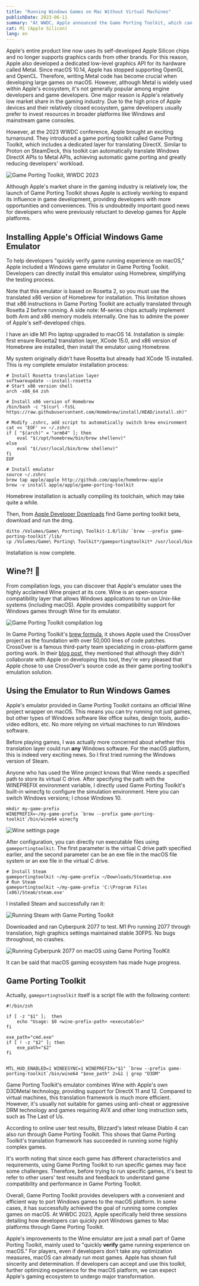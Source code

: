 ```yaml
---
title: "Running Windows Games on Mac Without Virtual Machines"
publishDate: 2023-06-11
summary: "At WWDC, Apple announced the Game Porting Toolkit, which can translate DirectX APIs to Apple's own Metal API. Using the emulator included in the toolkit, running Windows games on macOS has become a reality."
cat: M1 (Apple Silicon)
lang: en
---
```


Apple's entire product line now uses its self-developed Apple Silicon chips and no longer supports graphics cards from other brands. For this reason, Apple also developed a dedicated low-level graphics API for its hardware called Metal. Since macOS 10.14, Apple has stopped supporting OpenGL and OpenCL. Therefore, writing Metal code has become crucial when developing large games on macOS. However, although Metal is widely used within Apple's ecosystem, it's not generally popular among engine developers and game developers. One major reason is Apple's relatively low market share in the gaming industry. Due to the high price of Apple devices and their relatively closed ecosystem, game developers usually prefer to invest resources in broader platforms like Windows and mainstream game consoles.

However, at the 2023 WWDC conference, Apple brought an exciting turnaround. They introduced a game porting toolkit called Game Porting Toolkit, which includes a dedicated layer for translating DirectX. Similar to Proton on SteamDeck, this toolkit can automatically translate Windows DirectX APIs to Metal APIs, achieving automatic game porting and greatly reducing developers' workload.

![Game Porting Toolkit, WWDC 2023](images/GPTK/gptk.png)

Although Apple's market share in the gaming industry is relatively low, the launch of Game Porting Toolkit shows Apple is actively working to expand its influence in game development, providing developers with more opportunities and conveniences. This is undoubtedly important good news for developers who were previously reluctant to develop games for Apple platforms.

## Installing Apple's Official Windows Game Emulator

To help developers "quickly verify game running experience on macOS," Apple included a Windows game emulator in Game Porting Toolkit. Developers can directly install this emulator using Homebrew, simplifying the testing process.

<Callout title="Rosetta Warning" icon="⚠️">
  Note that this emulator is based on Rosetta 2, so you must use the
  translated x86 version of Homebrew for installation. This limitation
  shows that x86 instructions in Game Porting Toolkit are actually
  translated through Rosetta 2 before running. A side note: M-series
  chips actually implement both Arm and x86 memory models internally.
  One has to admire the power of Apple's self-developed chips.
</Callout>

I have an idle M1 Pro laptop upgraded to macOS 14. Installation is simple: first ensure Rosetta2 translation layer, XCode 15.0, and x86 version of Homebrew are installed, then install the emulator using Homebrew.

My system originally didn't have Rosetta but already had XCode 15 installed. This is my complete emulator installation process:

```shell
# Install Rosetta translation layer
softwareupdate --install-rosetta
# Start x86 version shell
arch -x86_64 zsh

# Install x86 version of Homebrew
/bin/bash -c "$(curl -fsSL https://raw.githubusercontent.com/Homebrew/install/HEAD/install.sh)"

# Modify .zshrc, add script to automatically switch brew environment
cat << 'EOF' >> ~/.zshrc
if [ "$(arch)" = "arm64" ]; then
    eval "$(/opt/homebrew/bin/brew shellenv)"
else
    eval "$(/usr/local/bin/brew shellenv)"
fi
EOF

# Install emulator
source ~/.zshrc
brew tap apple/apple http://github.com/apple/homebrew-apple
brew -v install apple/apple/game-porting-toolkit
```

Homebrew installation is actually compiling its toolchain, which may take quite a while.

Then, from [Apple Developer Downloads](https://developer.apple.com/download/all/) find Game porting toolkit beta, download and run the dmg.

```shell
ditto /Volumes/Game\ Porting\ Toolkit-1.0/lib/ `brew --prefix game-porting-toolkit`/lib/
cp /Volumes/Game\ Porting\ Toolkit*/gameportingtoolkit* /usr/local/bin
```

Installation is now complete.

## Wine?! 🍷

From compilation logs, you can discover that Apple's emulator uses the highly acclaimed Wine project at its core. Wine is an open-source compatibility layer that allows Windows applications to run on Unix-like systems (including macOS). Apple provides compatibility support for Windows games through Wine for its emulator.

![Game Porting Toolkit compilation log](images/GPTK/compile_wine.png)

In Game Porting Toolkit's [brew formula](https://raw.githubusercontent.com/apple/homebrew-apple/main/Formula/game-porting-toolkit.rb), it shows Apple used the CrossOver project as the foundation with over 50,000 lines of code patches. CrossOver is a famous third-party team specializing in cross-platform game porting work. In their [blog post](https://www.codeweavers.com/blog/mjohnson/2023/6/6/wine-comes-to-macos-apple-s-game-porting-toolkit-powered-by-crossover-source-code), they mentioned that although they didn't collaborate with Apple on developing this tool, they're very pleased that Apple chose to use CrossOver's source code as their game porting toolkit's emulation solution.

## Using the Emulator to Run Windows Games

Apple's emulator provided in Game Porting Toolkit contains an official Wine project wrapper on macOS. This means you can try running not just games, but other types of Windows software like office suites, design tools, audio-video editors, etc. No more relying on virtual machines to run Windows software.

Before playing games, I was actually more concerned about whether this translation layer could run **any** Windows software. For the macOS platform, this is indeed very exciting news. So I first tried running the Windows version of Steam.

Anyone who has used the Wine project knows that Wine needs a specified path to store its virtual C drive. After specifying the path with the WINEPREFIX environment variable, I directly used Game Porting Toolkit's built-in winecfg to configure the simulation environment. Here you can switch Windows versions; I chose Windows 10.

```shell
mkdir my-game-prefix
WINEPREFIX=~/my-game-prefix `brew --prefix game-porting-toolkit`/bin/wine64 winecfg
```

![Wine settings page](images/GPTK/wine_cfg.png)

After configuration, you can directly run executable files using `gameportingtoolkit`. The first parameter is the virtual C drive path specified earlier, and the second parameter can be an exe file in the macOS file system or an exe file in the virtual C drive.

```shell
# Install Steam
gameportingtoolkit ~/my-game-prefix ~/Downloads/SteamSetup.exe
# Run Steam
gameportingtoolkit ~/my-game-prefix 'C:\Program Files (x86)/Steam/steam.exe'
```

I installed Steam and successfully ran it:

![Running Steam with Game Porting Toolkit](images/GPTK/steam.png)

Downloaded and ran Cyberpunk 2077 to test. M1 Pro running 2077 through translation, high graphics settings maintained stable 30FPS. No bugs throughout, no crashes.

![Running Cyberpunk 2077 on macOS using Game Porting ToolKit](images/GPTK/2077.png)

It can be said that macOS gaming ecosystem has made huge progress.

## Game Porting Toolkit

Actually, `gameportingtoolkit` itself is a script file with the following content:

```shell
#!/bin/zsh

if [ -z "$1" ];  then
	echo "Usage: $0 <wine-prefix-path> <executable>"
fi

exe_path="cmd.exe"
if [ ! -z "$2" ]; then
	exe_path="$2"
fi


MTL_HUD_ENABLED=1 WINEESYNC=1 WINEPREFIX="$1" `brew --prefix game-porting-toolkit`/bin/wine64 "$exe_path" 2>&1 | grep "D3DM"
```

Game Porting Toolkit's emulator combines Wine with Apple's own D3DMetal technology, providing support for DirectX 11 and 12. Compared to virtual machines, this translation framework is much more efficient. However, it's usually not suitable for games using anti-cheat or aggressive DRM technology and games requiring AVX and other long instruction sets, such as The Last of Us.

According to online user test results, Blizzard's latest release Diablo 4 can also run through Game Porting Toolkit. This shows that Game Porting Toolkit's translation framework has succeeded in running some highly complex games.

It's worth noting that since each game has different characteristics and requirements, using Game Porting Toolkit to run specific games may face some challenges. Therefore, before trying to run specific games, it's best to refer to other users' test results and feedback to understand game compatibility and performance in Game Porting Toolkit.

Overall, Game Porting Toolkit provides developers with a convenient and efficient way to port Windows games to the macOS platform. In some cases, it has successfully achieved the goal of running some complex games on macOS. At WWDC 2023, Apple specifically held three sessions detailing how developers can quickly port Windows games to Mac platforms through Game Porting Toolkit.

Apple's improvements to the Wine emulator are just a small part of Game Porting Toolkit, mainly used to "quickly **verify** game running experience on macOS." For players, even if developers don't take any optimization measures, macOS can already run most games. Apple has shown full sincerity and determination. If developers can accept and use this toolkit, further optimizing experience for the macOS platform, we can expect Apple's gaming ecosystem to undergo major transformation.
